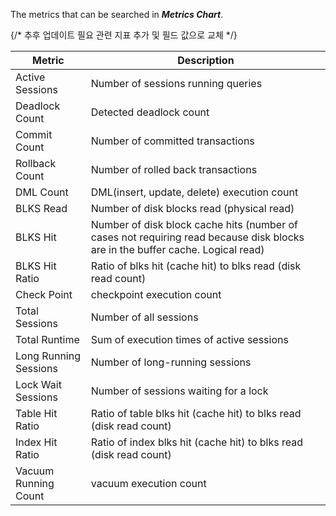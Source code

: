 The metrics that can be searched in **_Metrics Chart_**.

{/* 추후 업데이트 필요 관련 지표 추가 및 필드 값으로 교체 */}

<div class='metric'>

| Metric                | Description                                                                                                                                       |
| --------------------- | ------------------------------------------------------------------------------------------------------------------------------------------------- |
| Active Sessions       | Number of sessions running queries                                                                                                                |
| Deadlock Count        | Detected deadlock count                                                                                                                           |
| Commit Count          | Number of committed transactions                                                                                                                  |
| Rollback Count        | Number of rolled back transactions                                                                                                                |
| DML Count             | DML(insert, update, delete) execution count                                                                                    |
| BLKS Read             | Number of disk blocks read (physical read)                                                                                     |
| BLKS Hit              | Number of disk block cache hits (number of cases not requiring read because disk blocks are in the buffer cache. Logical read) |
| BLKS Hit Ratio        | Ratio of blks hit (cache hit) to blks read (disk read count)                                                |
| Check Point           | checkpoint execution count                                                                                                                        |
| Total Sessions        | Number of all sessions                                                                                                                            |
| Total Runtime         | Sum of execution times of active sessions                                                                                                         |
| Long Running Sessions | Number of long-running sessions                                                                                                                   |
| Lock Wait Sessions    | Number of sessions waiting for a lock                                                                                                             |
| Table Hit Ratio       | Ratio of table blks hit (cache hit) to blks read (disk read count)                                          |
| Index Hit Ratio       | Ratio of index blks hit (cache hit) to blks read (disk read count)                                          |
| Vacuum Running Count  | vacuum execution count                                                                                                                            |

</div>
